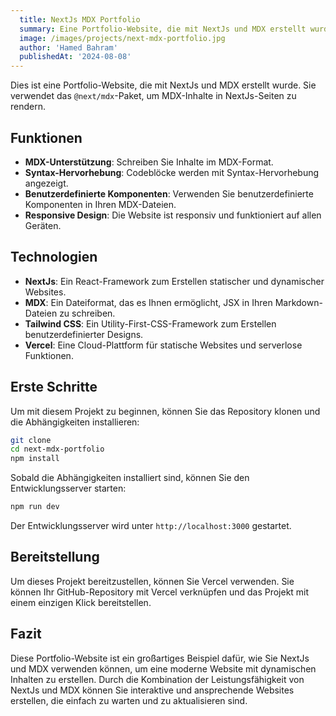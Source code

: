 ```yaml
---
  title: NextJs MDX Portfolio
  summary: Eine Portfolio-Website, die mit NextJs und MDX erstellt wurde.
  image: /images/projects/next-mdx-portfolio.jpg
  author: 'Hamed Bahram'
  publishedAt: '2024-08-08'
---
```


Dies ist eine Portfolio-Website, die mit NextJs und MDX erstellt wurde. Sie
verwendet das `@next/mdx`-Paket, um MDX-Inhalte in NextJs-Seiten zu rendern.

## Funktionen

- **MDX-Unterstützung**: Schreiben Sie Inhalte im MDX-Format.
- **Syntax-Hervorhebung**: Codeblöcke werden mit Syntax-Hervorhebung angezeigt.
- **Benutzerdefinierte Komponenten**: Verwenden Sie benutzerdefinierte
  Komponenten in Ihren MDX-Dateien.
- **Responsive Design**: Die Website ist responsiv und funktioniert auf allen
  Geräten.

## Technologien

- **NextJs**: Ein React-Framework zum Erstellen statischer und dynamischer
  Websites.
- **MDX**: Ein Dateiformat, das es Ihnen ermöglicht, JSX in Ihren
  Markdown-Dateien zu schreiben.
- **Tailwind CSS**: Ein Utility-First-CSS-Framework zum Erstellen
  benutzerdefinierter Designs.
- **Vercel**: Eine Cloud-Plattform für statische Websites und serverlose
  Funktionen.

## Erste Schritte

Um mit diesem Projekt zu beginnen, können Sie das Repository klonen und die
Abhängigkeiten installieren:

```bash
git clone
cd next-mdx-portfolio
npm install
```

Sobald die Abhängigkeiten installiert sind, können Sie den Entwicklungsserver
starten:

```bash
npm run dev
```

Der Entwicklungsserver wird unter `http://localhost:3000` gestartet.

## Bereitstellung

Um dieses Projekt bereitzustellen, können Sie Vercel verwenden. Sie können Ihr
GitHub-Repository mit Vercel verknüpfen und das Projekt mit einem einzigen Klick
bereitstellen.

## Fazit

Diese Portfolio-Website ist ein großartiges Beispiel dafür, wie Sie NextJs und
MDX verwenden können, um eine moderne Website mit dynamischen Inhalten zu
erstellen. Durch die Kombination der Leistungsfähigkeit von NextJs und MDX
können Sie interaktive und ansprechende Websites erstellen, die einfach zu
warten und zu aktualisieren sind.
